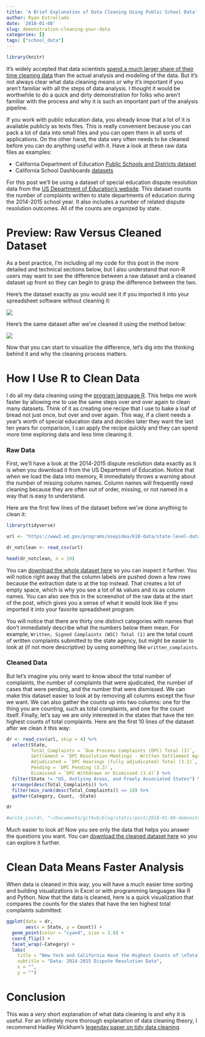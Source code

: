 ```yaml
---
title: 'A Brief Explanation of Data Cleaning Using Public School Data'
author: Ryan Estrellado
date: '2018-01-08'
slug: demonstration-cleaning-your-data
categories: []
tags: ["school_data"]
---
```


```r
library(knitr) 
```

It's widely accepted that data scientists [spend a much larger share of their time cleaning data](https://www.forbes.com/forbes/welcome/?toURL=https://www.forbes.com/sites/gilpress/2016/03/23/data-preparation-most-time-consuming-least-enjoyable-data-science-task-survey-says/&refURL=https://www.google.com/&referrer=https://www.google.com/) than the actual analysis and modeling of the data. But it's not always clear what data cleaning means or why it's important if you aren't familiar with all the steps of data analysis. I thought it would be worthwhile to do a quick and dirty demonstration for folks who aren't familiar with the process and why it is such an important part of the analysis pipeline. 

If you work with public education data, you already know that a lot of it is available publicly as texts files. This is really convenient because you can pack a lot of data into small files and you can open them in all sorts of applications. On the other hand, the data very often needs to be cleaned before you can do anything useful with it. Have a look at these raw data files as examples: 

- California Department of Education [Public Schools and Districts dataset](https://www.cde.ca.gov/schooldirectory/report?rid=dl1&tp=txt)  
- California School Dashboards [datasets](https://www6.cde.ca.gov/californiamodel/report?indicator=ela&year=2017f&cdcode=&scode=6033047&reporttype=sgroups)  

For this post we'll be using a dataset of special education dispute resolution data from the [US Department of Education's website]("https://www2.ed.gov/programs/osepidea/618-data/state-level-data-files/index.html"). This dataset counts the number of complaints written to state departments of education during the 2014-2015 school year. It also includes a number of related dispute resolution outcomes. All of the counts are organized by state. 

# Preview: Raw Versus Cleaned Dataset 

As a best practice, I'm including all my code for this post in the more detailed and technical sections below, but I also understand that non-R users may want to see the difference between a raw dataset and a cleaned dataset up front so they can begin to grasp the difference between the two. 

Here's the dataset exactly as you would see it if you imported it into your spreadsheet software without cleaning it: 

![](/images/dr_not_cleaned.png) 

Here's the same dataset after we've cleaned it using the method below: 

![](/images/dr_cleaned.png) 

Now that you can start to visualize the difference, let's dig into the thinking behind it and why the cleaning process matters. 

# How I Use R to Clean Data 

I do all my data cleaning using the [program language R](https://www.r-project.org/about.html). This helps me work faster by allowing me to use the same steps over and over again to clean many datasets. Think of it as creating one recipe that I use to bake a loaf of bread not just once, but over and over again. This way, if a client needs a year's worth of special education data and decides later they want the last ten years for comparison, I can apply the recipe quickly and they can spend more time exploring data and less time cleaning it. 

### Raw Data 

First, we'll have a look at the 2014-2015 dispute resolution data exactly as it is when you download it from the US Department of Education. Notice that when we load the data into memory, R immediately throws a warning about the number of missing column names. Column names will frequently need cleaning because they are often out of order, missing, or not named in a way that is easy to understand.  

Here are the first few lines of the dataset before we've done anything to clean it: 
```r
library(tidyverse)
```

```r
url <- "https://www2.ed.gov/programs/osepidea/618-data/state-level-data-files/part-b-data/dispute-resolution/bdispres2014-15.csv"

dr_notclean <- read_csv(url)

head(dr_notclean, n = 10)
```

You can [download the whole dataset here]("https://www2.ed.gov/programs/osepidea/618-data/state-level-data-files/part-b-data/dispute-resolution/bdispres2014-15.csv") so you can inspect it further. You will notice right away that the column labels are pushed down a few rows because the extraction date is at the top instead. That creates a lot of empty space, which is why you see a lot of `NA` values and `X`s as column names. You can also see this in the screenshot of the raw data at the start of the post, which gives you a sense of what it would look like if you imported it into your favorite spreadsheet program. 

You will notice that there are thirty one distinct categories with names that don't immediately describe what the numbers below them mean. For example, `Written, Signed Complaints (WSC) Total (1)` are the total count of written complaints submitted to the state agency, but might be easier to look at (if not more descriptive) by using something like `written_complaints`. 

### Cleaned Data 

But let's imagine you only want to know about the total number of complaints, the number of complaints that were ajudicated, the number of cases that were pending, and the number that were dismissed. We can make this dataset easier to look at by removing all columns except the four we want. We can also gather the counts up into two columns: one for the thing you are counting, such as total complaints, and one for the count itself. Finally, let's say we are only interested in the states that have the ten highest counts of total complaints. Here are the first 10 lines of the dataset after we clean it this way: 

```r
dr <- read_csv(url, skip = 4) %>% 
  select(State, 
         Total_Complaints = `Due Process Complaints (DPC) Total (3)`, 
         Settlement = `DPC Resolution Meetings - Written Settlement Agreements (3.1a)`,
         Adjudicated = `DPC Hearings (fully adjudicated) Total (3.2)`, 
         Pending = `DPC Pending (3.3)`, 
         Dismissed = `DPC Withdrawn or Dismissed (3.4)`) %>% 
  filter(State != "US, Outlying Areas, and Freely Associated States") %>% 
  arrange(desc(Total_Complaints)) %>% 
  filter(min_rank(desc(Total_Complaints)) <= 10) %>% 
  gather(Category, Count, -State) 

dr
``` 

```r
#write_csv(dr, "~/Documents/github/blog/static/post/2018-01-08-demonstration-cleaning-your-data_files/cleaned_dr.csv")
```

Much easier to look at! Now you see only the data that helps you answer the questions you want. You can [download the cleaned dataset here](https://github.com/restrellado/blogdown_blog/blob/master/static/post/2018-01-08-demonstration-cleaning-your-data_files/cleaned_dr.csv) so you can explore it further. 

# Clean Data Means Faster Analysis 

When data is cleaned in this way, you will have a much easier time sorting and building visualizations in Excel or with programming languages like R and Python. Now that the data is cleaned, here is a quick visualization that compares the counts for the states that have the ten highest total complaints submitted: 

```r
ggplot(data = dr, 
       aes(x = State, y = Count)) + 
  geom_point(color = "cyan4", size = 3.0) + 
  coord_flip() + 
  facet_wrap(~Category) + 
  labs(
    title = "New York and California Have the Highest Counts of \nTotal Complaints and Dismissed Cases",
    subtitle = "Data: 2014-2015 Dispute Resolution Data", 
    x = "", 
    y = "")
```

# Conclusion 

This was a *very* short explanation of what data cleaning is and why it is useful. For an infinitely more thorough explanation of data cleaning theory, I recommend Hadley Wickham's [legenday paper on tidy data cleaning](http://vita.had.co.nz/papers/tidy-data.html). 